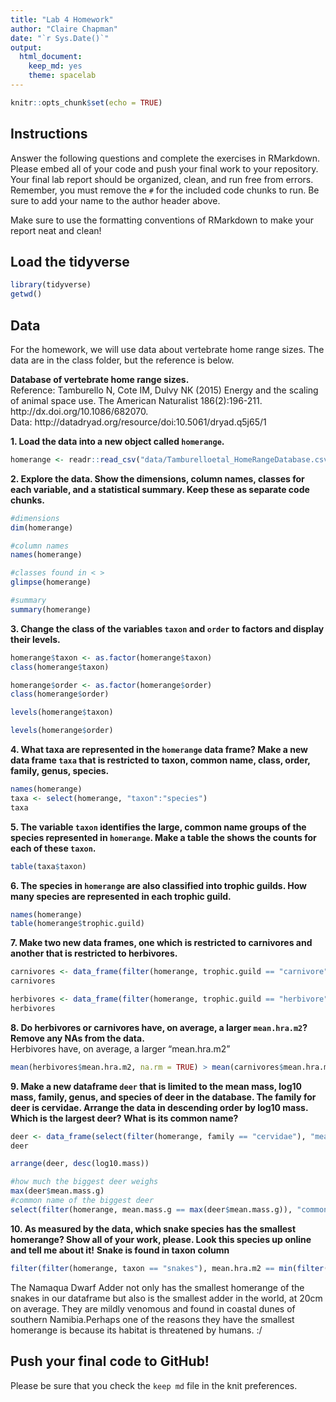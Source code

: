 ```yaml
---
title: "Lab 4 Homework"
author: "Claire Chapman"
date: "`r Sys.Date()`"
output:
  html_document:
    keep_md: yes
    theme: spacelab
---
```


```r
knitr::opts_chunk$set(echo = TRUE)
```

## Instructions
Answer the following questions and complete the exercises in RMarkdown. Please embed all of your code and push your final work to your repository. Your final lab report should be organized, clean, and run free from errors. Remember, you must remove the `#` for the included code chunks to run. Be sure to add your name to the author header above.  

Make sure to use the formatting conventions of RMarkdown to make your report neat and clean!  

## Load the tidyverse
```r
library(tidyverse)
getwd()
```

## Data
For the homework, we will use data about vertebrate home range sizes. The data are in the class folder, but the reference is below.  

**Database of vertebrate home range sizes.**  
Reference: Tamburello N, Cote IM, Dulvy NK (2015) Energy and the scaling of animal space use. The American Naturalist 186(2):196-211. http://dx.doi.org/10.1086/682070.  
Data: http://datadryad.org/resource/doi:10.5061/dryad.q5j65/1  

**1. Load the data into a new object called `homerange`.**
```r
homerange <- readr::read_csv("data/Tamburelloetal_HomeRangeDatabase.csv")
```


**2. Explore the data. Show the dimensions, column names, classes for each variable, and a statistical summary. Keep these as separate code chunks.** 
```r
#dimensions
dim(homerange)
```
```r
#column names
names(homerange)
```

```r
#classes found in < >
glimpse(homerange)
```
```r
#summary
summary(homerange)
```


**3. Change the class of the variables `taxon` and `order` to factors and display their levels.**
```r
homerange$taxon <- as.factor(homerange$taxon)
class(homerange$taxon)

homerange$order <- as.factor(homerange$order)
class(homerange$order)
```
```r
levels(homerange$taxon)
```
```r
levels(homerange$order)
```


**4. What taxa are represented in the `homerange` data frame? Make a new data frame `taxa` that is restricted to taxon, common name, class, order, family, genus, species.**  
```r
names(homerange)
taxa <- select(homerange, "taxon":"species")
taxa
```


**5. The variable `taxon` identifies the large, common name groups of the species represented in `homerange`. Make a table the shows the counts for each of these `taxon`.** 
```r
table(taxa$taxon)
```


**6. The species in `homerange` are also classified into trophic guilds. How many species are represented in each trophic guild.**
```r
names(homerange)
table(homerange$trophic.guild)
```


**7. Make two new data frames, one which is restricted to carnivores and another that is restricted to herbivores.**  
```r
carnivores <- data_frame(filter(homerange, trophic.guild == "carnivore"))
carnivores
```
```r
herbivores <- data_frame(filter(homerange, trophic.guild == "herbivore"))
herbivores
```

**8. Do herbivores or carnivores have, on average, a larger `mean.hra.m2`? Remove any NAs from the data.**  
Herbivores have, on average, a larger "mean.hra.m2"
```r
mean(herbivores$mean.hra.m2, na.rm = TRUE) > mean(carnivores$mean.hra.m2, na.rm = TRUE)
```

**9. Make a new dataframe `deer` that is limited to the mean mass, log10 mass, family, genus, and species of deer in the database. The family for deer is cervidae. Arrange the data in descending order by log10 mass. Which is the largest deer? What is its common name?**  
```r
deer <- data_frame(select(filter(homerange, family == "cervidae"), "mean.mass.g", "log10.mass", "family", "genus", "species"))
deer
```
```r
arrange(deer, desc(log10.mass))
```
```r
#how much the biggest deer weighs
max(deer$mean.mass.g)
#common name of the biggest deer
select(filter(homerange, mean.mass.g == max(deer$mean.mass.g)), "common.name")
```

**10. As measured by the data, which snake species has the smallest homerange? Show all of your work, please. Look this species up online and tell me about it!** **Snake is found in taxon column**    
```r
filter(filter(homerange, taxon == "snakes"), mean.hra.m2 == min(filter(homerange, taxon == "snakes")$mean.hra.m2))
```
The Namaqua Dwarf Adder not only has the smallest homerange of the snakes in our dataframe but also is the smallest adder in the world, at 20cm on average. They are mildly venomous and found in coastal dunes of southern Namibia.Perhaps one of the reasons they have the smallest homerange is because its habitat is threatened by humans. :/

## Push your final code to GitHub!
Please be sure that you check the `keep md` file in the knit preferences.   
